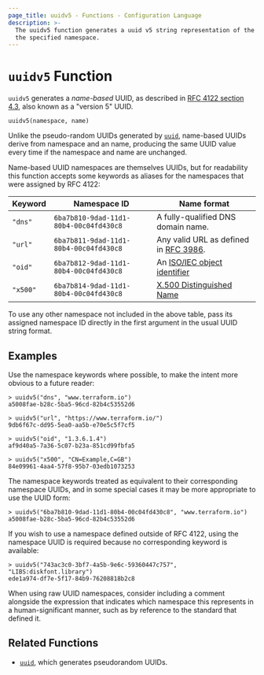 ```yaml
---
page_title: uuidv5 - Functions - Configuration Language
description: >-
  The uuidv5 function generates a uuid v5 string representation of the value in
  the specified namespace.
---
```


# `uuidv5` Function

`uuidv5` generates a _name-based_ UUID, as described in
[RFC 4122 section 4.3](https://tools.ietf.org/html/rfc4122#section-4.3),
also known as a "version 5" UUID.

```
uuidv5(namespace, name)
```

Unlike the pseudo-random UUIDs generated by
[`uuid`](/terraform/language/reference/functions/uuid), name-based UUIDs derive from namespace and an name,
producing the same UUID value every time if the namespace and name are
unchanged.

Name-based UUID namespaces are themselves UUIDs, but for readability this
function accepts some keywords as aliases for the namespaces that were
assigned by RFC 4122:

| Keyword  | Namespace ID                           | Name format                                                                  |
| -------- | -------------------------------------- | ---------------------------------------------------------------------------- |
| `"dns"`  | `6ba7b810-9dad-11d1-80b4-00c04fd430c8` | A fully-qualified DNS domain name.                                           |
| `"url"`  | `6ba7b811-9dad-11d1-80b4-00c04fd430c8` | Any valid URL as defined in [RFC 3986](https://tools.ietf.org/html/rfc3986). |
| `"oid"`  | `6ba7b812-9dad-11d1-80b4-00c04fd430c8` | An [ISO/IEC object identifier](https://oidref.com/)                          |
| `"x500"` | `6ba7b814-9dad-11d1-80b4-00c04fd430c8` | [X.500 Distinguished Name](https://tools.ietf.org/html/rfc1779)              |

To use any other namespace not included in the above table, pass its assigned
namespace ID directly in the first argument in the usual UUID string format.

## Examples

Use the namespace keywords where possible, to make the intent more obvious to
a future reader:

```
> uuidv5("dns", "www.terraform.io")
a5008fae-b28c-5ba5-96cd-82b4c53552d6

> uuidv5("url", "https://www.terraform.io/")
9db6f67c-dd95-5ea0-aa5b-e70e5c5f7cf5

> uuidv5("oid", "1.3.6.1.4")
af9d40a5-7a36-5c07-b23a-851cd99fbfa5

> uuidv5("x500", "CN=Example,C=GB")
84e09961-4aa4-57f8-95b7-03edb1073253
```

The namespace keywords treated as equivalent to their corresponding namespace
UUIDs, and in some special cases it may be more appropriate to use the
UUID form:

```
> uuidv5("6ba7b810-9dad-11d1-80b4-00c04fd430c8", "www.terraform.io")
a5008fae-b28c-5ba5-96cd-82b4c53552d6
```

If you wish to use a namespace defined outside of RFC 4122, using the namespace
UUID is required because no corresponding keyword is available:

```
> uuidv5("743ac3c0-3bf7-4a5b-9e6c-59360447c757", "LIBS:diskfont.library")
ede1a974-df7e-5f17-84b9-76208818b2c8
```

When using raw UUID namespaces, consider including a comment alongside the
expression that indicates which namespace this represents in a
human-significant manner, such as by reference to the standard that
defined it.

## Related Functions

* [`uuid`](/terraform/language/reference/functions/uuid), which generates pseudorandom UUIDs.
